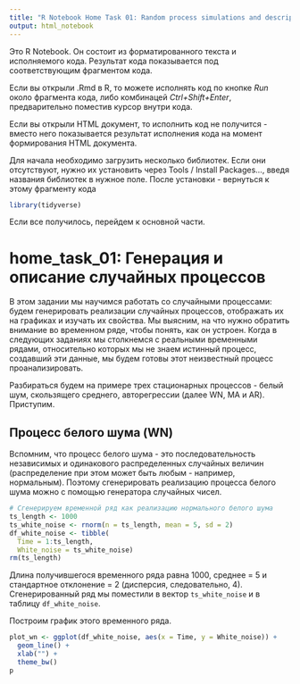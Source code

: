 ```yaml
---
title: "R Notebook Home Task 01: Random process simulations and description"
output: html_notebook
---
```


Это R Notebook. Он состоит из форматированного текста и исполняемого кода. Результат кода показывается под соответствующим фрагментом кода.

Если вы открыли .Rmd в R, то можете исполнять код по кнопке *Run* около фрагмента кода, либо комбинацей *Ctrl+Shift+Enter*, предварительно поместив курсор внутри кода.

Если вы открыли HTML документ, то исполнить код не получится - вместо него показывается результат исполнения кода на момент формирования HTML документа.

Для начала необходимо загрузить несколько библиотек. Если они отсутствуют, нужно их установить через Tools / Install Packages..., введя названия библиотек в нужное поле. После установки - вернуться к этому фрагменту кода

```r
library(tidyverse)
```

Если все получилось, перейдем к основной части.

# home_task_01: Генерация и описание случайных процессов

В этом задании мы научимся работать со случайными процессами: будем генерировать реализации случайных процессов, отображать их на графиках и изучать их свойства. Мы выясним, на что нужно обратить внимание во временном ряде, чтобы понять, как он устроен. Когда в следующих заданиях мы столкнемся с реальными временными рядами, относительно которых мы не знаем истинный процесс, создавший эти данные, мы будем готовы этот неизвестный процесс проанализировать.

Разбираться будем на примере трех стационарных процессов - белый шум, скользящего среднего, авторегрессии (далее WN, MA и AR). Приступим.

## Процесс белого шума (WN)

Вспомним, что процесс белого шума - это последовательность независимых и одинакового распределенных случайных величин (распределение при этом может быть любым - например, нормальным). Поэтому сгенерировать реализацию процесса белого шума можно с помощью генератора случайных чисел.

```r
# Сгенерируем временной ряд как реализацию нормального белого шума
ts_length <- 1000
ts_white_noise <- rnorm(n = ts_length, mean = 5, sd = 2)
df_white_noise <- tibble(
  Time = 1:ts_length,
  White_noise = ts_white_noise)
rm(ts_length)
```

Длина получившегося временного ряда равна 1000, среднее = 5 и стандартное отклонение = 2 (дисперсия, следовательно, 4). Сгенерированный ряд мы поместили в вектор `ts_white_noise` и в таблицу `df_white_noise`.

Построим график этого временного ряда.

```r
plot_wn <- ggplot(df_white_noise, aes(x = Time, y = White_noise)) +
  geom_line() + 
  xlab("") + 
  theme_bw()
p
```
